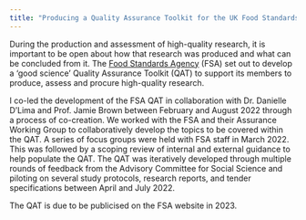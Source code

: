```yaml
---
title: "Producing a Quality Assurance Toolkit for the UK Food Standards Agency"
---
```


During the production and assessment of high-quality research, it is important to be open about how that research was produced and what can be concluded from it. The <a href="https://www.food.gov.uk/">Food Standards Agency</a> (FSA) set out to develop a ‘good science’ Quality Assurance Toolkit (QAT) to support its members to produce, assess and procure high-quality research. 

I co-led the development of the FSA QAT in collaboration with Dr. Danielle D’Lima and Prof. Jamie Brown between February and August 2022 through a process of co-creation. We worked with the FSA and their Assurance Working Group to collaboratively develop the topics to be covered within the QAT. A series of focus groups were held with FSA staff in March 2022. This was followed by a scoping review of internal and external guidance to help populate the QAT. The QAT was iteratively developed through multiple rounds of feedback from the Advisory Committee for Social Science and piloting on several study protocols, research reports, and tender specifications between April and July 2022.

The QAT is due to be publicised on the FSA website in 2023.
